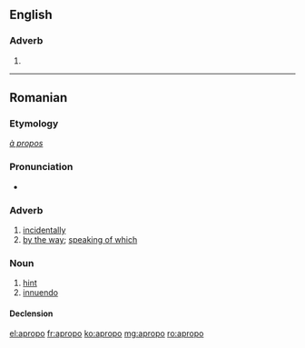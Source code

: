 ==English==

===Adverb===
{{head|en|adverb}}

# {{misspelling of|apropos}}

----

==Romanian==

===Etymology===
{{etyl|fr|ro}} ''[[à propos]]''

===Pronunciation===
* {{IPA|/aproˈpo/|lang=ro}}

===Adverb===
{{ro-adv}}

# [[incidentally]]
# [[by the way]]; [[speaking of which]]

===Noun===
{{ro-noun|n|apropouri}}

# [[hint]]
# [[innuendo]]

====Declension====
{{ro-noun-n|pl=apropouri|def=apropoul}}

[[el:apropo]]
[[fr:apropo]]
[[ko:apropo]]
[[mg:apropo]]
[[ro:apropo]]